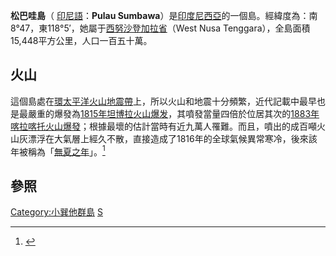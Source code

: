 {{Infobox Islands
|name = 松巴哇島
|image name = Sumbawa Topography.png
|image caption = 
|native name = 
|native name link =
|location = [[東南亞|東南亞]]
|coordinates= {{coord|8|47|S|118|5|E}}
|archipelago = [[小巽他群島|小巽他群島]]
|total islands = 
|major islands = 
|area = 15,448 km²
|highest mount = [[坦博拉火山|坦博拉火山]]
|elevation = 2,850 m
|country = Indonesia
|country admin divisions title = 省
|country admin divisions = [[西努沙登加拉省|西努沙登加拉省]]
|country largest city = 
|country largest city population = 
|population = 1,219,590
|population as of = 2005年
|density = 100/km²
|ethnic groups = 
}}

'''松巴哇島'''（<!--{{lang|en|Sumbawa Island}})-->[[印尼語|印尼語]]：'''Pulau Sumbawa'''）是[[印度尼西亞|印度尼西亞]]的一個島。經緯度為：南8°47，東118°5′，她屬于[[西努沙登加拉省|西努沙登加拉省]]（West Nusa Tenggara），全島面積15,448平方公里，人口一百五十萬。

== 火山 ==
這個島處在[[環太平洋火山地震帶|環太平洋火山地震帶]]上，所以火山和地震十分頻繁，近代記載中最早也是最嚴重的爆發為[[1815年坦博拉火山爆发|1815年坦博拉火山爆发]]，其噴發當量四倍於位居其次的[[1883年喀拉喀托火山爆發|1883年喀拉喀托火山爆發]]；根據最壞的估計當時有近九萬人罹難。而且，噴出的成百噸火山灰漂浮在大氣層上經久不散，直接造成了1816年的全球氣候異常寒冷，後來該年被稱為「[[無夏之年|無夏之年]]」。<REF>
{{Cite web |url=http://news.nationalgeographic.com/news/2006/02/0227_060227_lost_kingdom.html |title=存档副本 |access-date=2007-11-27 |archive-date=2006-11-14 |archive-url=https://web.archive.org/web/20061114083821/http://news.nationalgeographic.com/news/2006/02/0227_060227_lost_kingdom.html |dead-url=no }}
</REF>

== 參照 ==
<references />

{{Authority control}}
[[Category:小巽他群島|Category:小巽他群島]]
[[Category:印尼岛屿|S]]